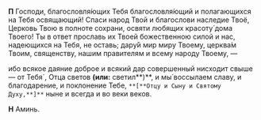 **П** Господи, благословля́ющих Тебя благословля́ющий и полагающихся на Тебя освящающий! Спаси народ Твой и благослови наследие Твоё, Церковь Твою в полноте сохрани, освяти любящих красоту́ дома Твоего! Ты в ответ прославь их Твоей божественною силой и нас, надеющихся на Тебя, не оставь; дару́й мир миру Твоему, церква́м Твоим, священству, нашим правителям и всему народу Твоему, —

ибо всякое даяние доброе и всякий дар совершенный нисходит свыше — от Тебя´, Отца светов **(или:** светил**)**, и мы́ воссылаем славу, и благодарение, и поклонение Тебе, `**[**Отцу и Сыну и Святому Духу,**]**` ныне и всегда и во веки веков.

**Н** Аминь.
